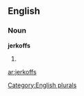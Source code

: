 
==English==

===Noun===
'''jerkoffs'''

# {{plural of|[[jerkoff]]}}

[[Category:English plurals]]

[[ar:jerkoffs]]